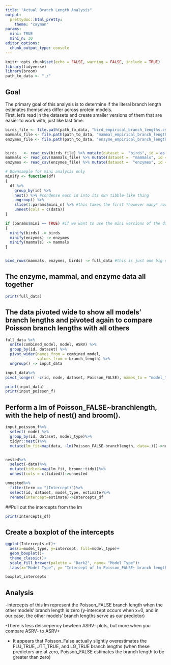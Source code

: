```yaml
---
title: "Actual Branch Length Analysis"
output: 
  prettydoc::html_pretty:
    theme: "cayman"
params: 
  mini: TRUE
  mini_n: 30
editor_options: 
  chunk_output_type: console
---
```


```r
knitr::opts_chunk$set(echo = FALSE, warning = FALSE, include = TRUE)
library(tidyverse)
library(broom)
path_to_data <- "./" 
```

## Goal
The primary goal of this analysis is to determine if the literal branch length estimates themselves differ across protein models. 
<br>
First, let's read in the datasets and create smaller versions of them that are easier to work with, just like last time.

```r

birds_file <- file.path(path_to_data, "bird_empirical_branch_lengths.csv")
mammals_file <- file.path(path_to_data, "mammal_empirical_branch_lengths.csv")
enzymes_file <- file.path(path_to_data, "enzyme_empirical_branch_lengths.csv")


birds   <- read_csv(birds_file) %>% mutate(dataset =  "birds", id = as.character(id)) #might as well mutate here so we can bind rows later 
mammals <- read_csv(mammals_file) %>% mutate(dataset =  "mammals", id = as.character(id))
enzymes <- read_csv(enzymes_file) %>% mutate(dataset =  "enzymes", id = as.character(id))

# Downsample for mini analysis only
minify <- function(df) 
{
  df %>%
    group_by(id) %>% 
    nest() %>% #condense each id into its own tibble-like thing 
    ungroup() %>%
    slice(1:params$mini_n) %>% #this takes the first *however many* rows from the dataset. The *however many* is specified by the params$mini_n
    unnest(cols = c(data))
}

if (params$mini == TRUE) #if we want to use the mini versions of the datasets, then use the mini function on each of them!!
{
  minify(birds) -> birds 
  minify(enzymes) -> enzymes
  minify(mammals) -> mammals
}


bind_rows(mammals, enzymes, birds) -> full_data #this is just one big data frame consisting of the three datasets


```

## The enzyme, mammal, and enzyme data all together

```r
print(full_data) 
```


## The data pivoted wide to show all models' branch lengths and pivoted again to compare Poisson branch lengths with all others 
```r
  
full_data %>%
  unite(combined_model, model, ASRV) %>%
  group_by(id, dataset) %>%
  pivot_wider(names_from = combined_model, 
              values_from = branch_length) %>%
  ungroup() -> input_data

input_data%>%
pivot_longer( -c(id, node, dataset, Poisson_FALSE), names_to = "model_type", values_to = "branchlength")->input_poisson_f

```



```r
print(input_data)
print(input_poisson_f)
```


## Perform a lm of Poisson_FALSE~branchlength, with the help of nest() and broom().
```r

input_poisson_f%>%
  select(-node) %>%
  group_by(id, dataset, model_type)%>%
  tidyr::nest()%>%
  mutate(lm_fit=map(data, ~lm(Poisson_FALSE~branchlength, data=.)))->nested


nested%>%
  select(-data)%>%
  mutate(tidied=map(lm_fit, broom::tidy))%>%
  unnest(cols = c(tidied))->unnested

unnested%>%
  filter(term == "(Intercept)")%>%
  select(id, dataset, model_type, estimate)%>%
  rename(intercept=estimate)->Intercepts_df


```

##Pull out the intercepts from the lm 
```r
print(Intercepts_df)

```

## Create a boxplot of the intercepts 
```r
ggplot(Intercepts_df)+
  aes(x=model_type, y=intercept, fill=model_type)+
  geom_boxplot()+
  theme_classic()+
  scale_fill_brewer(palette = "Dark2", name= "Model Type")+
  labs(x="Model Type", y= "Intercept of lm Poisson_FALSE~ branch length", title = "Boxplots of branch length lm intercepts")->boxplot_intercepts

boxplot_intercepts


```

## Analysis

-intercepts of this lm represent the Poisson_FALSE branch length when the other models' branch length is zero (y-intercept occurs when x=0, and in our case, the other models' branch lengths serve as our predictor)

-There is less deiscepency bewteen ASRV- plots, but more when you compare ASRV- to ASRV+

- It appears that Poisson_False actually slightly overestimates the FLU_TRUE, JTT_TRUE, and LG_TRUE branch lengths (when these predictors are at zero, Poisson_FALSE estimates the branch length to be greater than zero)
